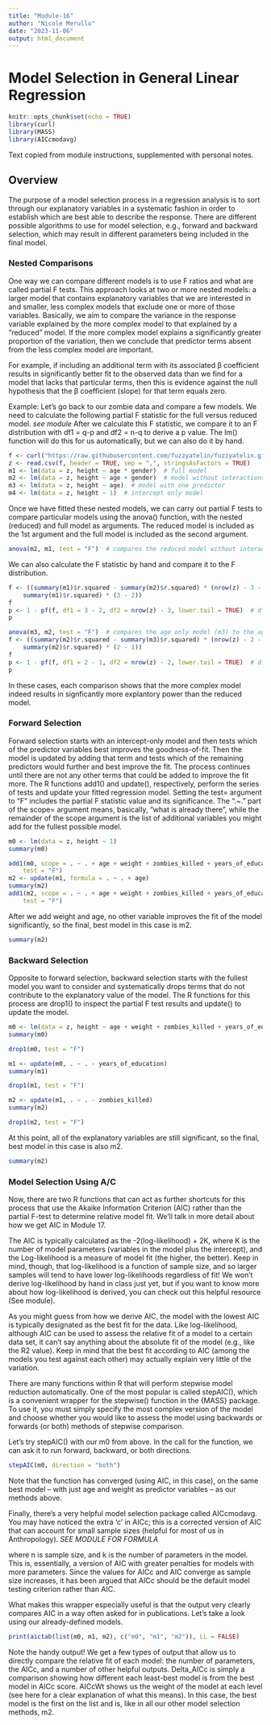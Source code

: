 ```yaml
---
title: "Module-16"
author: "Nicole Merullo"
date: "2023-11-06"
output: html_document
---
```

# Model Selection in General Linear Regression
```r
knitr::opts_chunk$set(echo = TRUE)
library(curl)
library(MASS)
library(AICcmodavg)
```

Text copied from module instructions, supplemented with personal notes.

## Overview
The purpose of a model selection process in a regression analysis is to sort through our explanatory variables in a systematic fashion in order to establish which are best able to describe the response. There are different possible algorithms to use for model selection, e.g., forward and backward selection, which may result in different parameters being included in the final model.

### Nested Comparisons
One way we can compare different models is to use F ratios and what are called partial F tests. This approach looks at two or more nested models: a larger model that contains explanatory variables that we are interested in and smaller, less complex models that exclude one or more of those variables. Basically, we aim to compare the variance in the response variable explained by the more complex model to that explained by a “reduced” model. If the more complex model explains a significantly greater proportion of the variation, then we conclude that predictor terms absent from the less complex model are important.

For example, if including an additional term with its associated β coefficient results in significantly better fit to the observed data than we find for a model that lacks that particular terms, then this is evidence against the null hypothesis that the β coefficient (slope) for that term equals zero.

Example:
Let’s go back to our zombie data and compare a few models. We need to calculate the following partial F statistic for the full versus reduced model.
*see module*
After we calculate this F statistic, we compare it to an F distribution with df1 = q-p and df2 = n-q to derive a p value. The lm() function will do this for us automatically, but we can also do it by hand.

```r
f <- curl("https://raw.githubusercontent.com/fuzzyatelin/fuzzyatelin.github.io/master/AN588_Fall21/zombies.csv")
z <- read.csv(f, header = TRUE, sep = ",", stringsAsFactors = TRUE)
m1 <- lm(data = z, height ~ age * gender)  # full model
m2 <- lm(data = z, height ~ age + gender)  # model without interactions
m3 <- lm(data = z, height ~ age)  # model with one predictor
m4 <- lm(data = z, height ~ 1)  # intercept only model
```

Once we have fitted these nested models, we can carry out partial F tests to compare particular models using the anova() function, with the nested (reduced) and full model as arguments. The reduced model is included as the 1st argument and the full model is included as the second argument.

```r
anova(m2, m1, test = "F")  # compares the reduced model without interactions (m2) to the full model with interactions (m1)
```

We can also calculate the F statistic by hand and compare it to the F distribution.

```r
f <- ((summary(m1)$r.squared - summary(m2)$r.squared) * (nrow(z) - 3 - 1))/((1 -
    summary(m1)$r.squared) * (3 - 2))
f
p <- 1 - pf(f, df1 = 3 - 2, df2 = nrow(z) - 3, lower.tail = TRUE)  # df1 = q-p, df2 = n-q
p
```

```r
anova(m3, m2, test = "F")  # compares the age only model (m3) to the age + gender model (m2)
f <- ((summary(m2)$r.squared - summary(m3)$r.squared) * (nrow(z) - 2 - 1))/((1 -
    summary(m2)$r.squared) * (2 - 1))
f
p <- 1 - pf(f, df1 = 2 - 1, df2 = nrow(z) - 2, lower.tail = TRUE)  # df1 = q-p, df2 = n-q
p
```
In these cases, each comparison shows that the more complex model indeed results in signficantly more explantory power than the reduced model.

### Forward Selection

Forward selection starts with an intercept-only model and then tests which of the predictor variables best improves the goodness-of-fit. Then the model is updated by adding that term and tests which of the remaining predictors would further and best improve the fit. The process continues until there are not any other terms that could be added to improve the fit more. The R functions add1() and update(), respectively, perform the series of tests and update your fitted regression model. Setting the test= argument to “F” includes the partial F statistic value and its significance. The “.~.” part of the scope= argument means, basically, “what is already there”, while the remainder of the scope argument is the list of additional variables you might add for the fullest possible model.

```r
m0 <- lm(data = z, height ~ 1)
summary(m0)
```

```r
add1(m0, scope = . ~ . + age + weight + zombies_killed + years_of_education,
    test = "F")
m2 <- update(m1, formula = . ~ . + age)
summary(m2)
add1(m2, scope = . ~ . + age + weight + zombies_killed + years_of_education,
    test = "F")
```

After we add weight and age, no other variable improves the fit of the model significantly, so the final, best model in this case is m2.

```r
summary(m2)
```

### Backward Selection

Opposite to forward selection, backward selection starts with the fullest model you want to consider and systematically drops terms that do not contribute to the explanatory value of the model. The R functions for this process are drop1() to inspect the partial F test results and update() to update the model.

```r
m0 <- lm(data = z, height ~ age + weight + zombies_killed + years_of_education)
summary(m0)
```

```r
drop1(m0, test = "F")
```

```r
m1 <- update(m0, . ~ . - years_of_education)
summary(m1)
```

```r
drop1(m1, test = "F")
```

```r
m2 <- update(m1, . ~ . - zombies_killed)
summary(m2)
```

```r
drop1(m2, test = "F")
```

At this point, all of the explanatory variables are still significant, so the final, best model in this case is also m2.

```r
summary(m2)
```


### Model Selection Using A/C

Now, there are two R functions that can act as further shortcuts for this process that use the Akaike Information Criterion (AIC) rather than the partial F-test to determine relative model fit. We’ll talk in more detail about how we get AIC in Module 17.

The AIC is typically calculated as the -2(log-likelihood) + 2K, where K is the number of model parameters (variables in the model plus the intercept), and the Log-likelihood is a measure of model fit (the higher, the better). Keep in mind, though, that log-likelihood is a function of sample size, and so larger samples will tend to have lower log-likelihoods regardless of fit! We won’t derive log-likelihood by hand in class just yet, but if you want to know more about how log-likelihood is derived, you can check out this helpful resource (See module).

As you might guess from how we derive AIC, the model with the lowest AIC is typically designated as the best fit for the data. Like log-likelihood, although AIC can be used to assess the relative fit of a model to a certain data set, it can’t say anything about the absolute fit of the model (e.g., like the R2 value). Keep in mind that the best fit according to AIC (among the models you test against each other) may actually explain very little of the variation.

There are many functions within R that will perform stepwise model reduction automatically. One of the most popular is called stepAIC(), which is a convenient wrapper for the stepwise() function in the {MASS} package. To use it, you must simply specify the most complex version of the model and choose whether you would like to assess the model using backwards or forwards (or both) methods of stepwise comparison.

Let’s try stepAIC() with our m0 from above. In the call for the function, we can ask it to run forward, backward, or both directions.

```r
stepAIC(m0, direction = "both")
```

Note that the function has converged (using AIC, in this case), on the same best model – with just age and weight as predictor variables – as our methods above.

Finally, there’s a very helpful model selection package called AICcmodavg. You may have noticed the extra ‘c’ in AICc; this is a corrected version of AIC that can account for small sample sizes (helpful for most of us in Anthropology). *SEE MODULE FOR FORMULA*

where n is sample size, and k is the number of parameters in the model. This is, essentially, a version of AIC with greater penalties for models with more parameters. Since the values for AICc and AIC converge as sample size increases, it has been argued that AICc should be the default model testing criterion rather than AIC.

What makes this wrapper especially useful is that the output very clearly compares AIC in a way often asked for in publications. Let’s take a look using our already-defined models.

```r
print(aictab(list(m0, m1, m2), c("m0", "m1", "m2")), LL = FALSE)
```

Note the handy output! We get a few types of output that allow us to directly compare the relative fit of each model: the number of parameters, the AICc, and a number of other helpful outputs. Delta_AICc is simply a comparison showing how different each least-best model is from the best model in AICc score. AICcWt shows us the weight of the model at each level (see here for a clear explanation of what this means). In this case, the best model is the first on the list and is, like in all our other model selection methods, m2.
